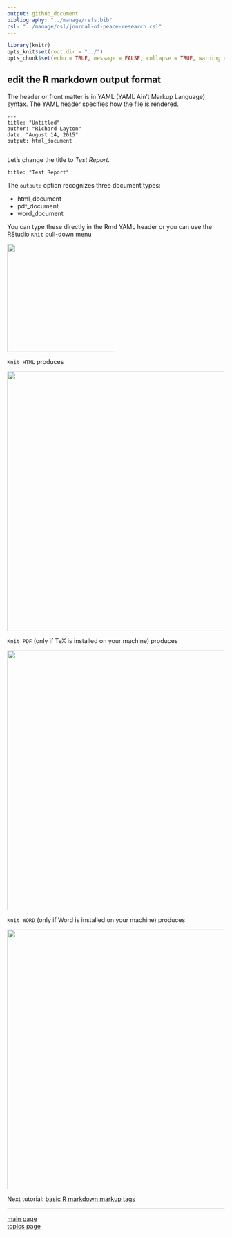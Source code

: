 ```yaml
---
output: github_document
bibliography: "../manage/refs.bib" 
csl: "../manage/csl/journal-of-peace-research.csl"
---
```


```r
library(knitr)
opts_knit$set(root.dir = "../")
opts_chunk$set(echo = TRUE, message = FALSE, collapse = TRUE, warning = FALSE, cache = TRUE, cache.path = "tut-06-cache/02-", fig.path = "tut-06-images/02-")
```



## edit the R markdown output format

The header or front matter is in YAML (YAML Ain't Markup Language) syntax. The YAML header specifies how the file is rendered. 

<pre class="r"><code>---
title: "Untitled"
author: "Richard Layton"
date: "August 14, 2015"
output: html_document
---</code></pre>

Let's change the title to *Test Report*.

<pre class="r"><code>title: "Test Report"
</code></pre>

The `output:` option recognizes three document types:

- html_document  
- pdf_document  
- word_document  

You can type these directly in the Rmd YAML header or you can use the RStudio `Knit` pull-down menu

<img src="tut-06-images/knit-to-pdf.png" width="250">

`Knit HTML` produces 

<img src="tut-06-images/output-html.png" width="600">

`Knit PDF`  (only if TeX is installed on your machine) produces

<img src="tut-06-images/output-pdf.png" width="600">

`Knit WORD`  (only if Word is installed on your machine) produces

<img src="tut-06-images/output-word.png" width="600">









Next tutorial: [basic R markdown markup tags](tut-0603_rmd-basic-tags.md)

---

[main page](../README.md)<br> 
[topics page](../README-by-topic.md)


